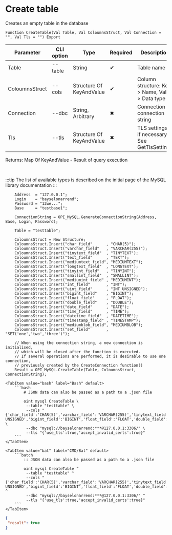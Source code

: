 ﻿---
sidebar_position: 3
description:  Creates an empty table in the databaseСтраницы
keywords: [1C, 1С, 1С:Enterprise, 1С:Enterprise 8.3, API, Integration, Services, Exchange, OneScript, CLI, MySQL]
---


# Create table
 Creates an empty table in the database



`Function CreateTable(Val Table, Val ColoumnsStruct, Val Connection = "", Val Tls = "") Export`

  | Parameter | CLI option | Type | Required | Description |
  |-|-|-|-|-|
  | Table | --table | String | &#x2714; | Table name |
  | ColoumnsStruct | --cols | Structure Of KeyAndValue | &#x2714; | Column structure: Key > Name, Value > Data type |
  | Connection | --dbc | String, Arbitrary | &#x2716; | Connection or connection string |
  | Tls | --tls | Structure Of KeyAndValue | &#x2716; | TLS settings, if necessary. See GetTlsSettings |

  
  Returns:  Map Of KeyAndValue - Result of query execution

<br/>

:::tip
The list of available types is described on the initial page of the MySQL library documentation
:::
<br/>



```bsl title="1C:Enterprise/OneScript code example"
    Address  = "127.0.0.1";
    Login    = "bayselonarrend";
    Password = "12we...";
    Base     = "testbase1";

    ConnectionString = OPI_MySQL.GenerateConnectionString(Address, Base, Login, Password);

    Table = "testtable";

    ColoumnsStruct = New Structure;
    ColoumnsStruct.Insert("char_field"      , "CHAR(5)");
    ColoumnsStruct.Insert("varchar_field"   , "VARCHAR(255)");
    ColoumnsStruct.Insert("tinytext_field"  , "TINYTEXT");
    ColoumnsStruct.Insert("text_field"      , "TEXT");
    ColoumnsStruct.Insert("mediumtext_field", "MEDIUMTEXT");
    ColoumnsStruct.Insert("longtext_field"  , "LONGTEXT");
    ColoumnsStruct.Insert("tinyint_field"   , "TINYINT");
    ColoumnsStruct.Insert("smallint_field"  , "SMALLINT");
    ColoumnsStruct.Insert("mediumint_field" , "MEDIUMINT");
    ColoumnsStruct.Insert("int_field"       , "INT");
    ColoumnsStruct.Insert("uint_field"      , "INT UNSIGNED");
    ColoumnsStruct.Insert("bigint_field"    , "BIGINT");
    ColoumnsStruct.Insert("float_field"     , "FLOAT");
    ColoumnsStruct.Insert("double_field"    , "DOUBLE");
    ColoumnsStruct.Insert("date_field"      , "DATE");
    ColoumnsStruct.Insert("time_field"      , "TIME");
    ColoumnsStruct.Insert("datetime_field"  , "DATETIME");
    ColoumnsStruct.Insert("timestamp_field" , "TIMESTAMP");
    ColoumnsStruct.Insert("mediumblob_field", "MEDIUMBLOB");
    ColoumnsStruct.Insert("set_field"       , "SET('one','two','three')");

    // When using the connection string, a new connection is initialised,
    // which will be closed after the function is executed.
    // If several operations are performed, it is desirable to use one connection,
    // previously created by the CreateConnection function()
    Result = OPI_MySQL.CreateTable(Table, ColoumnsStruct, ConnectionString);
```
 

 <Tabs>
  
    <TabItem value="bash" label="Bash" default>
        ```bash
            # JSON data can also be passed as a path to a .json file
            
            oint mysql CreateTable \
             --table "testtable" \
             --cols "{'char_field':'CHAR(5)','varchar_field':'VARCHAR(255)','tinytext_field':'TINYTEXT','text_field':'TEXT','mediumtext_field':'MEDIUMTEXT','longtext_field':'LONGTEXT','tinyint_field':'TINYINT','smallint_field':'SMALLINT','mediumint_field':'MEDIUMINT','int_field':'INT','uint_field':'INT UNSIGNED','bigint_field':'BIGINT','float_field':'FLOAT','double_field':'DOUBLE','date_field':'DATE','time_field':'TIME','datetime_field':'DATETIME','timestamp_field':'TIMESTAMP','mediumblob_field':'MEDIUMBLOB','set_field':'SET(\u0027one\u0027,\u0027two\u0027,\u0027three\u0027)'}" \
             --dbc "mysql://bayselonarrend:***@127.0.0.1:3306/" \
             --tls "{'use_tls':true,'accept_invalid_certs':true}"
        ```
    </TabItem>
  
    <TabItem value="bat" label="CMD/Bat" default>
        ```batch
            :: JSON data can also be passed as a path to a .json file
            
            oint mysql CreateTable ^
             --table "testtable" ^
             --cols "{'char_field':'CHAR(5)','varchar_field':'VARCHAR(255)','tinytext_field':'TINYTEXT','text_field':'TEXT','mediumtext_field':'MEDIUMTEXT','longtext_field':'LONGTEXT','tinyint_field':'TINYINT','smallint_field':'SMALLINT','mediumint_field':'MEDIUMINT','int_field':'INT','uint_field':'INT UNSIGNED','bigint_field':'BIGINT','float_field':'FLOAT','double_field':'DOUBLE','date_field':'DATE','time_field':'TIME','datetime_field':'DATETIME','timestamp_field':'TIMESTAMP','mediumblob_field':'MEDIUMBLOB','set_field':'SET(\u0027one\u0027,\u0027two\u0027,\u0027three\u0027)'}" ^
             --dbc "mysql://bayselonarrend:***@127.0.0.1:3306/" ^
             --tls "{'use_tls':true,'accept_invalid_certs':true}"
        ```
    </TabItem>
</Tabs>


```json title="Result"
{
 "result": true
}
```
